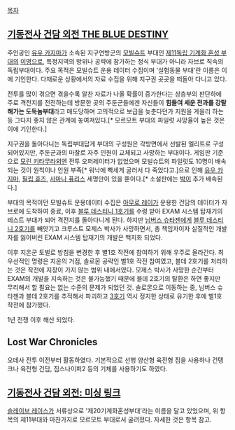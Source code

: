 [[목차]]

== [[기동전사 건담 외전 THE BLUE DESTINY]] ==
주인공인 [[유우 카지마]]가 소속된 지구연방군의 [[모빌슈트]] 부대인  [[제11독립 기계화 혼성 부대]]의 [[이명]]으로, 특정지역의 방위나 공략에 참가하는 정식 부대가 아니라 자브로 직속의 독립부대이다. 주요 목적은 모빌슈트 운용 데이터 수집이며 '실험동물 부대'란 이름은 이에 기인한다. 다채로운 상황에서의 자료 수집을 위해 지구권 곳곳을 떠돌아 다니고 있다.

전투를 많이 겪으면 겪을수록 알찬 자료가 나올 확률이 증가한다는 상층부의 판단하에 주로 격전지를 전전하는데 방문한 곳의 주둔군들에겐 자신들이 '''힘들여 세운 전과를 강탈해가는 도둑놈부대'''라고 매도당하며 고의적으로 보급을 늦춘다던가 지원을 게을리 하는 등 그다지 좋지 않은 관계에 놓여져있다.[* 모르모트 부대의 파일럿 사망율이 높은 것은 이에 기인한다.]

지구권을 돌아다니는 독립부대답게 부대의 구성원은 각방면에서 선발된 엘리트로 구성되어있지만, 주둔군과의 마찰로 자주 인원이 교체되고 사망하는 부대이다. 게임판 기준으로 [[모린 키타무라]]외엔 전투 오퍼레이터가 없었으며 모빌슈트의 파일럿도 10명이 배속되는 것이 원칙이나 인원 부족[* 워낙에 빡세게 굴러서 다 죽었다고.]으로 인해 [[유우 카지마]], [[필립 휴즈]], [[사마나 퓨리스]] 세명만이 있을 뿐이다.[* 소설판에는 [[박]]이 추가 배속된다.]

부대의 목적이던 모빌슈트 운용데이터 수집은 [[아무로 레이]]가 운용한 건담의 데이터가 자브로에 도착하여 종료, 이후 [[블루 데스티니 1호기]]를 수령 받아 EXAM 시스템 탑재기의 테스트 부대가 되어 격전지를 돌아다니게 된다. 하지만 [[님버스 슈타젠]]에게 [[블루 데스티니 2호기]]를 빼앗기고 크루스트 모제스 박사가 사망하면서, 총 책임자이자 실질적인 개발자를 잃어버린 EXAM 시스템 탑재기의 개발은 백지화 되었다. 

이후 지온군 토벌로 방침을 변경한 후 별1호 작전에 참여하기 위해 우주로 올라간다. 최우선적인 명령은 지온의 거점, 솔로몬 공략인 별1호 작전 참여였고, 블데 2호기를 처리하는 것은 작전에 지장이 가지 않는 범위 내에서였다. 모제스 박사가 사망한 순간부터 EXAM의 개발을 지속하는 것은 불가능했기 때문에 블데 2호기의 탈환은 하면 좋지만 무리해서 할 필요는 없는 수준의 문제가 되었던 것. 솔로몬으로 이동하는 중, 님버스 슈타젠과 블데 2호기를 추적해서 파괴하고 [[블루 데스티니 3호기|3호기]] 역시 정지한 상태로 유기한 후에 별1호 작전에 참가했다.

1년 전쟁 이후 해산 되었다.

== Lost War Chronicles ==
오데사 전투 이전부터 활동하였다. 기본적으로 선행 양산형 육전형 짐을 사용하나 건탱크나 육전형 건담, 짐스나이퍼2 등의 기체를 사용하기도 하였다. 

== [[기동전사 건담 외전: 미싱 링크]] ==
[[슬레이브 레이스]]가 서류상으로 '제20기계화혼성부대'라는 이름을 달고 있었으며, 위 항목의 제11부대와 마찬가지로 모르모트 부대로서 굴려졌다. 자세한 것은 항목 참고.

